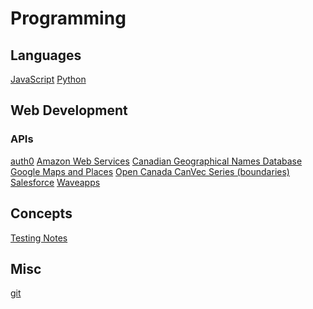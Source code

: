 = Programming =

== Languages ==
[[JavaScript]]
[[Python]]


== Web Development ==
=== APIs ===
[[auth0]]
[[AWS|Amazon Web Services]]
[[CGNDB|Canadian Geographical Names Database]]
[[Google Maps and Places]]
[[Open Canada CanVec Series (boundaries)]]
[[Salesforce]]
[[Waveapps]]

== Concepts ==
[[Testing Notes]]

== Misc ==
[[git]]
